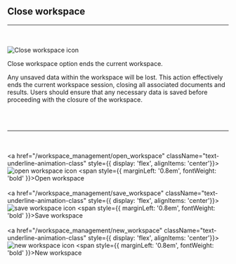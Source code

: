 
## Close workspace
<hr></hr>
<br></br>
<Image src="/images/close_workspace_icon.svg" alt="Close workspace icon" width={50} height={50} />

Close workspace option ends the current workspace. 

Any unsaved data within the workspace will be lost. This action effectively ends the current workspace session, closing all associated documents and results. Users should ensure that any necessary data is saved before proceeding with the closure of the workspace.

<br></br>
<hr></hr>

<br></br>
<a href="/workspace_management/open_workspace" className="text-underline-animation-class" style={{ display: 'flex', alignItems: 'center'}}>
  <Image src="/images/open_workspace_icon.svg" alt="open workspace icon" width={35} height={35} />
  <span style={{ marginLeft: '0.8em', fontWeight: 'bold' }}>Open workspace</span>
</a>
<br></br>
<a href="/workspace_management/save_workspace" className="text-underline-animation-class" style={{ display: 'flex', alignItems: 'center'}}>
  <Image src="/images/save_workspace_icon.svg" alt="save workspace icon" width={35} height={35} />
  <span style={{ marginLeft: '0.8em', fontWeight: 'bold' }}>Save workspace</span>
</a>
<br></br>
<a href="/workspace_management/new_workspace" className="text-underline-animation-class" style={{ display: 'flex', alignItems: 'center'}}>
  <Image src="/images/new_workspace_icon.svg" alt="new workspace icon" width={35} height={35} />
  <span style={{ marginLeft: '0.8em', fontWeight: 'bold' }}>New workspace</span>
</a>
